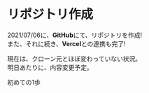 # リポジトリ作成
2021/07/06に、**GitHub**にて、リポジトリを作成!  
また、それに続き、**Vercel**との連携も完了!  

現在は、クローン元とほぼ変わっていない状況。  
明日あたりに、内容変更予定。

初めての1歩
